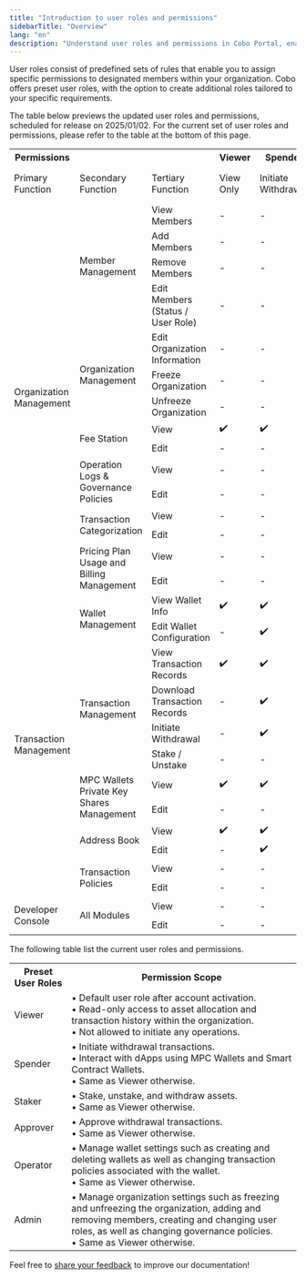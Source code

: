 ```yaml
---
title: "Introduction to user roles and permissions"
sidebarTitle: "Overview"
lang: "en"
description: "Understand user roles and permissions in Cobo Portal, enabling precise control over member access and responsibilities within your organization."
---
```


User roles consist of predefined sets of rules that enable you to assign specific permissions to designated members within your organization. Cobo offers preset user roles, with the option to create additional roles tailored to your specific requirements.


<Note>
  The table below previews the updated user roles and permissions, scheduled for release on 2025/01/02. For the current set of user roles and permissions, please refer to the table at the bottom of this page.
</Note>

<table class="six-columns-fixed-first-row">
  <tr>
    <th>Permissions</th>
    <th></th>
    <th></th>
    <th>Viewer</th>
    <th>Spender</th>
    <th>Approver</th>
    <th>Staker</th>
    <th>Operator</th>
    <th>Manager</th>
    <th>Admin</th>
  </tr>
  <tr>
    <td>Primary Function</td>
    <td>Secondary Function</td>
    <td>Tertiary Function</td>
    <td>View Only</td>
    <td>Initiate Withdrawal</td>
    <td>Approve Transactions</td>
    <td>Manage Staking</td>
    <td>Configure Wallets</td>
    <td>Assist Organization Management</td>
    <td>Highest Permission</td>
  </tr>
  <tr>
    <td rowspan="15">Organization Management</td>
    <td rowspan="4">Member Management</td>
    <td>View Members</td>
    <td>-</td>
    <td>-</td>
    <td>-</td>
    <td>-</td>
    <td>-</td>
    <td>✔️</td>
    <td>✔️</td>
  </tr>
  <tr>
    <td>Add Members</td>
    <td>-</td>
    <td>-</td>
    <td>-</td>
    <td>-</td>
    <td>-</td>
    <td>✔️</td>
    <td>✔️</td>
  </tr>
  <tr>
    <td>Remove Members</td>
    <td>-</td>
    <td>-</td>
    <td>-</td>
    <td>-</td>
    <td>-</td>
    <td>✔️</td>
    <td>✔️</td>
  </tr>
  <tr>
    <td>Edit Members (Status / User Role)</td>
    <td>-</td>
    <td>-</td>
    <td>-</td>
    <td>-</td>
    <td>-</td>
    <td>✔️</td>
    <td>✔️</td>
  </tr>
  <tr>
    <td rowspan="3">Organization Management</td>
    <td>Edit Organization Information</td>
    <td>-</td>
    <td>-</td>
    <td>-</td>
    <td>-</td>
    <td>-</td>
    <td>✔️</td>
    <td>✔️</td>
  </tr>
  <tr>
    <td>Freeze Organization</td>
    <td>-</td>
    <td>-</td>
    <td>-</td>
    <td>-</td>
    <td>-</td>
    <td>✔️</td>
    <td>✔️</td>
  </tr>
  <tr>
    <td>Unfreeze Organization</td>
    <td>-</td>
    <td>-</td>
    <td>-</td>
    <td>-</td>
    <td>-</td>
    <td>✔️</td>
    <td>✔️</td>
  </tr>
  <tr>
    <td rowspan="2">Fee Station</td>
    <td>View</td>
    <td>✔️</td>
    <td>✔️</td>
    <td>✔️</td>
    <td>✔️</td>
    <td>✔️</td>
    <td>✔️</td>
    <td>✔️</td>
  </tr>
  <tr>
    <td>Edit</td>
    <td>-</td>
    <td>-</td>
    <td>-</td>
    <td>-</td>
    <td>✔️</td>
    <td>✔️</td>
    <td>✔️</td>
  </tr>
  <tr>
    <td rowspan="2">Operation Logs & Governance Policies</td>
    <td>View</td>
    <td>-</td>
    <td>-</td>
    <td>-</td>
    <td>-</td>
    <td>-</td>
    <td>✔️</td>
    <td>✔️</td>
  </tr>
  <tr>
    <td>Edit</td>
    <td>-</td>
    <td>-</td>
    <td>-</td>
    <td>-</td>
    <td>-</td>
    <td>-</td>
    <td>✔️</td>
  </tr>
  <tr>
    <td rowspan="2">Transaction Categorization</td>
    <td>View</td>
    <td>-</td>
    <td>-</td>
    <td>-</td>
    <td>-</td>
    <td>-</td>
    <td>✔️</td>
    <td>✔️</td>
  </tr>
  <tr>
    <td>Edit</td>
    <td>-</td>
    <td>-</td>
    <td>-</td>
    <td>-</td>
    <td>-</td>
    <td>✔️</td>
    <td>✔️</td>
  </tr>
  <tr>
    <td rowspan="2">Pricing Plan Usage and Billing Management</td>
    <td>View</td>
    <td>-</td>
    <td>-</td>
    <td>-</td>
    <td>-</td>
    <td>-</td>
    <td>✔️</td>
    <td>✔️</td>
  </tr>
  <tr>
    <td>Edit</td>
    <td>-</td>
    <td>-</td>
    <td>-</td>
    <td>-</td>
    <td>-</td>
    <td>✔️</td>
    <td>✔️</td>
  </tr>
  <tr>
    <td rowspan="12">Transaction Management</td>
    <td rowspan="2">Wallet Management</td>
    <td>View Wallet Info</td>
    <td>✔️</td>
    <td>✔️</td>
    <td>✔️</td>
    <td>✔️</td>
    <td>✔️</td>
    <td>✔️</td>
    <td>✔️</td>
  </tr>
  <tr>
    <td>Edit Wallet Configuration</td>
    <td>-</td>
    <td>✔️</td>
    <td>-</td>
    <td>-</td>
    <td>✔️</td>
    <td>✔️</td>
    <td>✔️</td>
  </tr>
  <tr>
    <td rowspan="4">Transaction Management</td>
    <td>View Transaction Records</td>
    <td>✔️</td>
    <td>✔️</td>
    <td>✔️</td>
    <td>✔️</td>
    <td>✔️</td>
    <td>✔️</td>
    <td>✔️</td>
  </tr>
    <tr>
    <td>Download Transaction Records</td>
    <td>-</td>
    <td>✔️</td>
    <td>-</td>
    <td>-</td>
    <td>✔️</td>
    <td>✔️</td>
    <td>✔️</td>
  </tr>
  <tr>
    <td>Initiate Withdrawal</td>
    <td>-</td>
    <td>✔️</td>
    <td>-</td>
    <td>-</td>
    <td>-</td>
    <td>-</td>
    <td>✔️</td>
  </tr>
  <tr>
    <td>Stake / Unstake</td>
    <td>-</td>
    <td>-</td>
    <td>-</td>
    <td>✔️</td>
    <td>-</td>
    <td>-</td>
    <td>✔️</td>
  </tr>
  <tr>
    <td rowspan="2">MPC Wallets Private Key Shares Management</td>
    <td>View</td>
    <td>✔️</td>
    <td>✔️</td>
    <td>✔️</td>
    <td>✔️</td>
    <td>✔️</td>
    <td>✔️</td>
    <td>✔️</td>
  </tr>
  <tr>
    <td>Edit</td>
    <td>-</td>
    <td>-</td>
    <td>-</td>
    <td>-</td>
    <td>✔️</td>
    <td>✔️</td>
    <td>✔️</td>
  </tr>
  <tr>
    <td rowspan="2">Address Book</td>
    <td>View</td>
    <td>✔️</td>
    <td>✔️</td>
    <td>✔️</td>
    <td>✔️</td>
    <td>✔️</td>
    <td>✔️</td>
    <td>✔️</td>
  </tr>
  <tr>
    <td>Edit</td>
    <td>-</td>
    <td>✔️</td>
    <td>-</td>
    <td>-</td>
    <td>✔️</td>
    <td>✔️</td>
    <td>✔️</td>
  </tr>
  <tr>
    <td rowspan="2">Transaction Policies</td>
    <td>View</td>
    <td>-</td>
    <td>-</td>
    <td>-</td>
    <td>-</td>
    <td>✔️</td>
    <td>✔️</td>
    <td>✔️</td>
  </tr>
  <tr>
    <td>Edit</td>
    <td>-</td>
    <td>-</td>
    <td>-</td>
    <td>-</td>
    <td>✔️</td>
    <td>✔️</td>
    <td>✔️</td>
  </tr>
  <tr>
    <td rowspan="2">Developer Console</td>
    <td rowspan="2">All Modules</td>
    <td>View</td>
    <td>-</td>
    <td>-</td>
    <td>-</td>
    <td>-</td>
    <td>✔️</td>
    <td>✔️</td>
    <td>✔️</td>
  </tr>
  <tr>
    <td>Edit</td>
    <td>-</td>
    <td>-</td>
    <td>-</td>
    <td>-</td>
    <td>✔️</td>
    <td>✔️</td>
    <td>✔️</td>
  </tr>
</table>

<Note>The following table list the current user roles and permissions.</Note>

<table class="six-columns">
  <tr>
    <th>Preset User Roles</th>
    <th>Permission Scope</th>
  </tr>
  <tr>
    <td>Viewer</td>
    <td>• Default user role after account activation.<br/>• Read-only access to asset allocation and transaction history within the organization.<br/>• Not allowed to initiate any operations.</td>
  </tr>
  <tr>
    <td>Spender</td>
    <td>• Initiate withdrawal transactions.<br/>• Interact with dApps using MPC Wallets and Smart Contract Wallets.<br/>• Same as Viewer otherwise.</td>
  </tr>
  <tr>
    <td>Staker</td>
    <td>• Stake, unstake, and withdraw assets.<br/>• Same as Viewer otherwise.</td>
  </tr>
  <tr>
    <td>Approver</td>
    <td>• Approve withdrawal transactions.<br/>• Same as Viewer otherwise.</td>
  </tr>
  <tr>
    <td>Operator</td>
    <td>• Manage wallet settings such as creating and deleting wallets as well as changing transaction policies associated with the wallet.<br/>• Same as Viewer otherwise.</td>
  </tr>
  <tr>
    <td>Admin</td>
    <td>• Manage organization settings such as freezing and unfreezing the organization, adding and removing members, creating and changing user roles, as well as changing governance policies.<br/>• Same as Viewer otherwise.</td>
  </tr>
</table>



<Tip>Feel free to [share your feedback](https://forms.zohopublic.com/cobo/form/DocumentFeedbackForm/formperma/QvLOhxJv1_JMsJ-1dleZ8Itb_7rzN-LtgvsDdxosoVI?referrername=manuals) to improve our documentation!</Tip>
